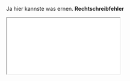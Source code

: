 
<Meta title="Testing Introductions" />

Ja hier kannste was ernen. **Rechtschreibfehler**

<iframe src="./coverage/index.html">Wird geladen... Oder auch nicht</iframe>



  <style>
  {`
  iframe {
  width: 100%;
  min-height: 400px;
  height: 100%;
`}
</style>
